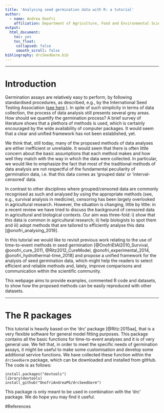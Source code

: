 ```yaml
---
title: 'Analysing seed germination data with R: a tutorial'
author:
  - name: Andrea Onofri
    affiliation: Department of Agriculture, Food and Environmental Sciences, University of Perugia, Borgo XX Giugno 74, 06121 Perugia, Italy, andrea.onofri@unipg.it
output:
  html_document:
    toc: yes
    toc_float:
     collapsed: false
     smooth_scroll: false
bibliography: drcSeedGerm.bib
---
```


---


# Introduction

Germination assays are relatively easy to perform, by following standardised procedures, as described, e.g., by the International Seed Testing Association ([see here](https://www.ingentaconnect.com/content/ista/rules/2019/00002019/00000001) ). In spite of such simplicity in terms of data collection, the process of data analysis still presents several grey areas. How should we quantify the germination process? A brief survey of literature shows that a plethora of methods is used, which is certainly encouraged by the wide availability of computer packages. It would seem that a clear and unified framework has not been established, yet.

We think that, still today, many of the proposed methods of data analyses are either inefficient or unreliable. It would seem that there is often little concern about the basic assumptions that each method makes and how well they match with the way in which the data were collected. In particular, we would like to emphasize the fact that most of the traditional methods of data analysis are not respectful of the fundamental peculiarity of germination data, i.e. that this data comes as 'grouped data' or 'interval-censored' data.

In contrast to other disciplines where grouped/censored data are commonly recognised as such and analysed by using the appropriate methods (see, e.g., survival analysis in medicine), censoring has been largely overlooked in agricultural research. However, the situation is changing, little by little: in a recent review we have tried to discuss the background of censored data in agricultural and biological contexts. Our aim was three-fold: i) show that this data is common in agricultural research; ii) help biologists to spot them and iii) adopt methods that are tailored to efficiently analyse this data [@onofri_analysing_2019].

In this tutorial we would like to revisit previous work relating to the use of time-to-event methods in seed germination [@OnofriEtAl2010_Survival, @onofri_cure_2011, @Ritz2012_CureModel, @onofri_experimental_2014, @onofri_hydrothermal-time_2018] and propose a unified framework for the analysis of seed germination data, which might help the readers to select efficient and reliable methods and, lately, improve comparisons and communication within the scientific community.

This webpage aims to provide examples, commented R code and datasets, to show how the proposed methods can be easily reproduced with other datasets.

---

# The R packages

This tutorial is heavily based on the 'drc' package [@Ritz:2015aa], that is a very flexible software for general model fitting purposes. This package contains all the basic functions for time-to-event analyses and it is of very general use. We felt that, in order to meet the specific needs of germination assays, it might be useful to make some customisation and develop some additional service functions. We have collected these function within the `drcSeedGerm` package, which can be downloaded and installed from gitHub. The code is as follows:

```
install.packages("devtools")
library(devtools)
install_github("OnofriAndreaPG/drcSeedGerm")
```
This package is only meant to be used in combination with the 'drc' package. We do hope you may find it useful.

#References

